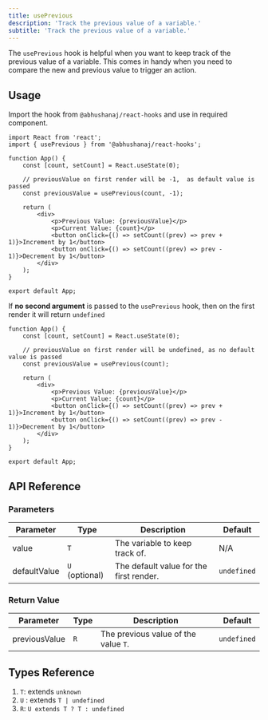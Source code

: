 ```yaml
---
title: usePrevious
description: 'Track the previous value of a variable.'
subtitle: 'Track the previous value of a variable.'
---
```



The `usePrevious` hook is helpful when you want to keep track of the previous value of a variable. This comes in handy when you need to compare the new and previous value to trigger an action.

<DemoWrapper title="usePrevious">
	<Example client:load />
</DemoWrapper>

## Usage

Import the hook from `@abhushanaj/react-hooks` and use in required component.

```tsx title="./src/App.tsx" ins={2,8} mark="usePrevious"
import React from 'react';
import { usePrevious } from '@abhushanaj/react-hooks';

function App() {
	const [count, setCount] = React.useState(0);

	// previousValue on first render will be -1,  as default value is passed
	const previousValue = usePrevious(count, -1);

	return (
		<div>
			<p>Previous Value: {previousValue}</p>
			<p>Current Value: {count}</p>
			<button onClick={() => setCount((prev) => prev + 1)}>Increment by 1</button>
			<button onClick={() => setCount((prev) => prev - 1)}>Decrement by 1</button>
		</div>
	);
}

export default App;
```

If **no second argument** is passed to the `usePrevious` hook, then on the first render it will return `undefined`

```tsx title="./src/App.tsx" ins={5} {4}
function App() {
	const [count, setCount] = React.useState(0);

	// previousValue on first render will be undefined, as no default value is passed
	const previousValue = usePrevious(count);

	return (
		<div>
			<p>Previous Value: {previousValue}</p>
			<p>Current Value: {count}</p>
			<button onClick={() => setCount((prev) => prev + 1)}>Increment by 1</button>
			<button onClick={() => setCount((prev) => prev - 1)}>Decrement by 1</button>
		</div>
	);
}

export default App;
```

## API Reference

### Parameters

| Parameter    | Type           | Description                             | Default     |
| ------------ | -------------- | --------------------------------------- | ----------- |
| value        | `T`            | The variable to keep track of.          | N/A         |
| defaultValue | `U` (optional) | The default value for the first render. | `undefined` |

### Return Value

| Parameter     | Type | Description                          | Default     |
| ------------- | ---- | ------------------------------------ | ----------- |
| previousValue | `R`  | The previous value of the value `T`. | `undefined` |

## Types Reference

1.  `T`: extends `unknown`
2.  `U` : extends `T | undefined`
3.  `R`: `U extends T ? T : undefined`
